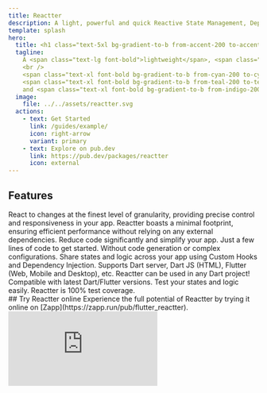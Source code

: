 ```yaml
---
title: Reactter
description: A light, powerful and quick Reactive State Management, Dependency Injection and Event Management.
template: splash
hero:
  title: <h1 class="text-5xl bg-gradient-to-b from-accent-200 to-accent-600 bg-clip-text text-transparent">Reactter</h1>
  tagline:
    A <span class="text-lg font-bold">lightweight</span>, <span class="text-lg font-bold">powerful</span>, and <span class="text-lg font-bold">reactive</span>
    <br />
    <span class="text-xl font-bold bg-gradient-to-b from-cyan-200 to-cyan-600 bg-clip-text text-transparent">State Management</span>,
    <span class="text-xl font-bold bg-gradient-to-b from-teal-200 to-teal-600 bg-clip-text text-transparent">Dependency Injection</span>
    and <span class="text-xl font-bold bg-gradient-to-b from-indigo-200 to-indigo-600 bg-clip-text text-transparent">Event Management</span>.
  image:
    file: ../../assets/reactter.svg
  actions:
    - text: Get Started
      link: /guides/example/
      icon: right-arrow
      variant: primary
    - text: Explore on pub.dev
      link: https://pub.dev/packages/reactter
      icon: external
---
```



## Features

<CardGrid stagger>
  <Card title="Fine-grained reactivity" icon="rocket">
    React to changes at the finest level of granularity, providing precise control and responsiveness in your app.
  </Card>
  <Card title="Lightweight" icon="telegram">
    Reactter boasts a minimal footprint, ensuring efficient performance without relying on any external dependencies.
  </Card>
  <Card title="No Boilerplate" icon="seti:html">
    Reduce code significantly and simplify your app.
  </Card>
  <Card title="Easy to use" icon="star">
    Just a few lines of code to get started.
    Without code generation or complex configurations.
  </Card>
  <Card title="Highly-reusable" icon="seti:json">
    Share states and logic across your app using Custom Hooks and Dependency Injection.
  </Card>
  <Card title="100% Dart" icon="seti:dart">
    Supports Dart server, Dart JS (HTML), Flutter (Web, Mobile and Desktop), etc. Reactter can be used in any Dart project!
    Compatible with latest Dart/Flutter versions.
  </Card>
  <Card title="Fully testable" icon="approve-check">
    Test your states and logic easily. Reactter is 100% test coverage.
  </Card>
</CardGrid>



<div class="flex flex-col items-start justify-start">
  ## Try Reactter online
  Experience the full potential of Reactter by trying it online on [Zapp](https://zapp.run/pub/flutter_reactter).
  <iframe src="https://zapp.run/edit/zzm06d60n06?theme=dark&lazy=false&file=lib/examples/1_counter/counter_page.dart" class="w-full !h-[600px]" style="border: 0; overflow: hidden;"></iframe>
</div>

<ScriptIndex />